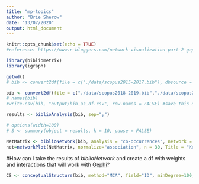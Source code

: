 ```yaml
---
title: "mp-topics"
author: "Brie Sherow"
date: "13/07/2020"
output: html_document
---
```


```r
knitr::opts_chunk$set(echo = TRUE)
#reference: https://www.r-bloggers.com/network-visualization-part-2-gephi/
```

```r
library(bibliometrix)
library(igraph)

```


```r
getwd()
# bib <- convert2df(file = c("./data/scopus2015-2017.bib"), dbsource = "scopus", format = "bibtex") # Convert to a bibliometric data frame

bib <- convert2df(file = c("./data/scopus2018-2019.bib","./data/scopus2015-2017.bib", "./data/scopus2011-2014.bib","./data/scopus2006-2010.bib", "./data/scopus1999-2005.bib","./data/scopus1970-1998.bib"), dbsource = "scopus", format = "bibtex") # Convert to a bibliometric data frame
# names(bib)
#write.csv(bib, "output/bib_as_df.csv", row.names = FALSE) #save this data frame as a csv file
```

```r
results <- biblioAnalysis(bib, sep=";")

# options(width=100)
# S <- summary(object = results, k = 10, pause = FALSE)
```

```r
NetMatrix <- biblioNetwork(bib, analysis = "co-occurrences", network = "keywords", sep = ";")
net=networkPlot(NetMatrix, normalize="association", n = 30, Title = "Keyword Co-occurrences", type = "fruchterman", size.cex=TRUE, size=20, remove.multiple=F, edgesize = 10, labelsize=3,label.cex=TRUE,label.n=30,edges.min=2)

```
#How can I take the results of *biblioNetwork* and create a df with weights and interactions that will work with [Gephi](https://www.r-bloggers.com/network-visualization-part-2-gephi/)?

```r
CS <- conceptualStructure(bib, method="MCA", field="ID", minDegree=100, clust="auto", stemming=FALSE, labelsize=8, documents=20)

```



